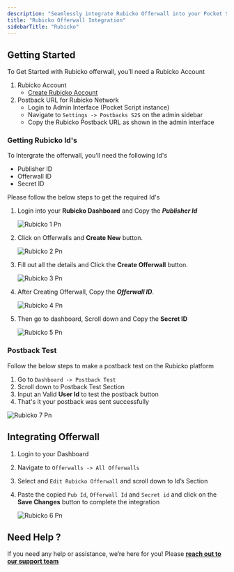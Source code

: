 ```yaml
---
description: "Seamlessly integrate Rubicko Offerwall into your Pocket Script application"
title: "Rubicko Offerwall Integration"
sidebarTitle: "Rubicko"
---
```


## Getting Started

To Get Started with Rubicko offerwall, you’ll need a Rubicko Account

1. Rubicko Account
   - [Create Rubicko Account](https://rubicko.com/dashboard/signup.php)
2. Postback URL for Rubicko Network
   - Login to Admin Interface (Pocket Script instance)
   - Navigate to `Settings -> Postbacks S2S` on the admin sidebar
   - Copy the Rubicko Postback URL as shown in the admin interface

### Getting Rubicko Id's

To Intergrate the offerwall, you’ll need the following Id's

- Publisher ID
- Offerwall ID
- Secret ID

Please follow the below steps to get the required Id's

1. Login into your **Rubicko Dashboard**  and Copy the **_Publisher Id_**

   ![Rubicko 1 Pn](/images/Networks/rubicko_1.png)
2. Click on Offerwalls and **Create New** button.

   ![Rubicko 2 Pn](/images/Networks/rubicko_2.png)
3. Fill out all the details and Click the **Create Offerwall** button.

   ![Rubicko 3 Pn](/images/Networks/rubicko_3.png)
4. After Creating Offerwall, Copy the **_Offerwall ID_**.

   ![Rubicko 4 Pn](/images/rubicko_4.png)
5. Then go to dashboard, Scroll down and Copy the **Secret ID**

   ![Rubicko 5 Pn](/images/rubicko_5.png)

### Postback Test

Follow the below steps to make a postback test on the Rubicko platform

1. Go to `Dashboard -> Postback Test`
2. Scroll down to Postback Test Section
3. Input an Valid **User Id** to test the postback button
4. That's it your postback was sent successfully

![Rubicko 7 Pn](/images/rubicko_7.png)

## Integrating Offerwall

1. Login to your Dashboard
2. Navigate to `Offerwalls -> All Offerwalls`
3. Select and `Edit Rubicko Offerwall` and scroll down to Id’s Section
4. Paste the copied `Pub Id`, `Offerwall Id` and `Secret id` and click on the **Save Changes** button to complete the integration

   ![Rubicko 6 Pn](/images/Networks/rubicko_6.png)

## Need Help ?

If you need any help or assistance, we’re here for you\! Please [**reach out to our support team**](https://droidoxy.com/support/)